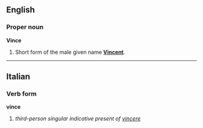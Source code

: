 ==English==
===Proper noun===
'''Vince'''

#Short form of the male given name '''[[Vincent]]'''.

----
==Italian==
===Verb form===
'''vince'''

#''third-person singular indicative present of [[vincere]]''